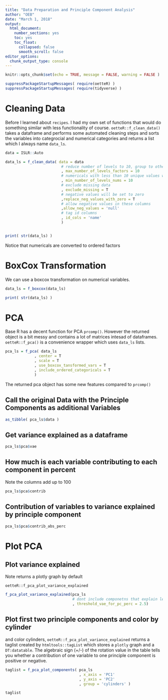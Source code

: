 ```yaml
---
title: "Data Preparation and Principle Component Analysis"
author: "OEB"
date: "March 1, 2018"
output: 
  html_document: 
    number_sections: yes
    toc: yes
    toc_float:
      collapsed: false
      smooth_scroll: false
editor_options: 
  chunk_output_type: console
---
```


```r
knitr::opts_chunk$set(echo = TRUE, message = FALSE, warning = FALSE )
```

```r

suppressPackageStartupMessages( require(oetteR) ) 
suppressPackageStartupMessages( require(tidyverse) )

```


# Cleaning Data

Before I learned about `recipes`. I had my own set of functions that would do something similar with less functionality of course. `oetteR::f_clean_data()` takes a dataframe and performs some automated cleaning steps and sorts the variables into categrocial and numerical categories and returns a list which I always name `data_ls`.


```r

data = ISLR::Auto

data_ls = f_clean_data( data = data
                         # reduce number of levels to 10, group to other
                         , max_number_of_levels_factors = 10
                         # numericals with less than 10 unique values will be converted to factors
                         , min_number_of_levels_nums = 10
                         # exclude missing data
                         , exclude_missing = T
                         # negative values will be set to zero
                         ,replace_neg_values_with_zero = T
                         # allow negative values in these columns
                         ,allow_neg_values = 'null'
                         # tag id columns
                         , id_cols = 'name'
                         )


print( str(data_ls) )


```

Notice that numericals are converted to ordered factors

# BoxCox Transformation

We can use a boxcox transformation on numerical variables.


```r

data_ls = f_boxcox(data_ls)

print( str(data_ls) )

```

# PCA

Base R has a decent function for PCA `prcomp()`. However the returned object is a bit messy and contains a lot of matrices intesad of dataframes. `oetteR::f_pca()` is a convenience wrapper which uses `data_ls` lists. 


```r

pca_ls = f_pca( data_ls
             , center = T
             , scale = T
             , use_boxcox_tansformed_vars = T
             , include_ordered_categoricals = T
             )


```

The returned pca object has some new features compared to `prcomp()`

## Call the original Data with the Principle Components as additional Variables

```r

as_tibble( pca_ls$data )

```

## Get variance explained as a dataframe

```r

pca_ls$pca$vae

```

## How much is each variable contributing to each component in percent

Note the columns add up to 100

```r

pca_ls$pca$contrib

```

## Contribution of variables to variance explained by principle component

```r

pca_ls$pca$contrib_abs_perc


```

# Plot PCA

## Plot variance explained

Note returns a plotly graph by default

`oetteR::f_pca_plot_variance_explained`

```r

f_pca_plot_variance_explained(pca_ls
                              # dont include componetns that explain less than 2.5 percent of the variabnce
                              , threshold_vae_for_pc_perc = 2.5)


```

## Plot first two principle components and color by cylinder

and color cylinders, `oetteR::f_pca_plot_variance_explained` returns a taglist created by `htmltools::tagList` which stores a `plotly` graph and a `DT:datatable`. The algebraic sign (+/-) of the rotation value in the table tells you whether a contribution of one variable to one principle component is positive or negative.



```r

taglist = f_pca_plot_components( pca_ls
                                 , x_axis = 'PC1'
                                 , y_axis = 'PC2'
                                 , group = 'cylinders' )

taglist

```

